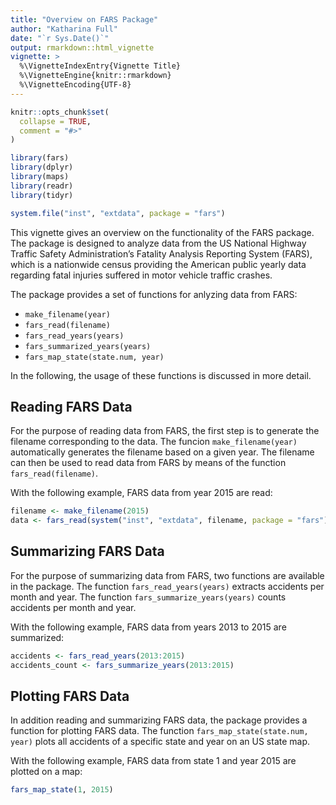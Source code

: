 ```yaml
---
title: "Overview on FARS Package"
author: "Katharina Full"
date: "`r Sys.Date()`"
output: rmarkdown::html_vignette
vignette: >
  %\VignetteIndexEntry{Vignette Title}
  %\VignetteEngine{knitr::rmarkdown}
  %\VignetteEncoding{UTF-8}
---
```


```r
knitr::opts_chunk$set(
  collapse = TRUE,
  comment = "#>"
)

library(fars)
library(dplyr)
library(maps)
library(readr)
library(tidyr)

system.file("inst", "extdata", package = "fars")
```

This vignette gives an overview on the functionality of the FARS package. The package is designed to analyze data from the US National Highway Traffic Safety Administration's Fatality Analysis Reporting System (FARS), which is a nationwide census providing the American public yearly data regarding fatal injuries suffered in motor vehicle traffic crashes.

The package provides a set of functions for anlyzing data from FARS:

- `make_filename(year)`
- `fars_read(filename)`
- `fars_read_years(years)`
- `fars_summarized_years(years)`
- `fars_map_state(state.num, year)`

In the following, the usage of these functions is discussed in more detail.

## Reading FARS Data

For the purpose of reading data from FARS, the first step is to generate the filename corresponding to the data. The funcion `make_filename(year)` automatically generates the filename based on a given year. The filename can then be used to read data from FARS by means of the function `fars_read(filename)`.

With the following example, FARS data from year 2015 are read:

```r
filename <- make_filename(2015)
data <- fars_read(system("inst", "extdata", filename, package = "fars"))
```

## Summarizing FARS Data

For the purpose of summarizing data from FARS, two functions are available in the package. The function `fars_read_years(years)` extracts accidents per month and year. The function `fars_summarize_years(years)` counts accidents per month and year.

With the following example, FARS data from years 2013 to 2015 are summarized:

```r
accidents <- fars_read_years(2013:2015)
accidents_count <- fars_summarize_years(2013:2015)
```

## Plotting FARS Data

In addition reading and summarizing FARS data, the package provides a function for plotting FARS data. The function `fars_map_state(state.num, year)` plots
all accidents of a specific state and year on an US state map.

With the following example, FARS data from state 1 and year 2015 are plotted on a map:


```r
fars_map_state(1, 2015)
```
